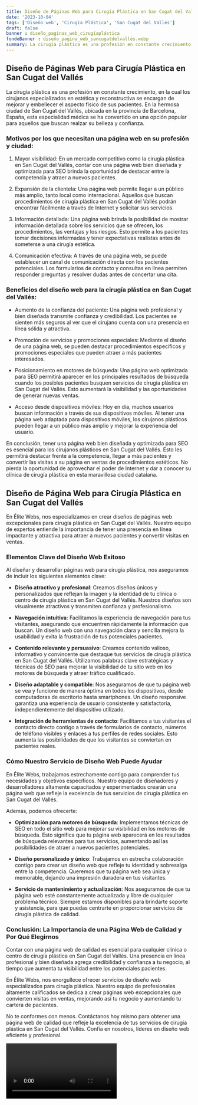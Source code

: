 ```yaml
---
title: Diseño de Páginas Web para Cirugía Plástica en San Cugat del Vallés
date: '2023-10-04'
tags: ['Diseño web', 'Cirugía Plástica', 'San Cugat del Vallés']
draft: false
banner : diseño_paginas_web_cirugíaplástica
fondoBanner : diseño_pagina_web_sancugatdelvallés.webp
summary: La cirugía plástica es una profesión en constante crecimiento, en la cual los cirujanos especializados en estética y reconstructiva se encargan de mejorar y embellecer el aspecto físico de sus pacientes. En la hermosa ciudad de San Cugat del Vallés, ubicada en la provincia de Barcelona, ​​España, esta especialidad médica se ha convertido en una opción popular para aquellos que buscan realzar su belleza y confianza.
---
```


## Diseño de Páginas Web para Cirugía Plástica en San Cugat del Vallés

La cirugía plástica es una profesión en constante crecimiento, en la cual los cirujanos especializados en estética y reconstructiva se encargan de mejorar y embellecer el aspecto físico de sus pacientes. En la hermosa ciudad de San Cugat del Vallés, ubicada en la provincia de Barcelona, ​​España, esta especialidad médica se ha convertido en una opción popular para aquellos que buscan realzar su belleza y confianza.

### Motivos por los que necesitan una página web en su profesión y ciudad:

1. Mayor visibilidad: En un mercado competitivo como la cirugía plástica en San Cugat del Vallés, contar con una página web bien diseñada y optimizada para SEO brinda la oportunidad de destacar entre la competencia y atraer a nuevos pacientes.

2. Expansión de la clientela: Una página web permite llegar a un público más amplio, tanto local como internacional. Aquellos que buscan procedimientos de cirugía plástica en San Cugat del Vallés podrán encontrar fácilmente a través de Internet y solicitar sus servicios.

3. Información detallada: Una página web brinda la posibilidad de mostrar información detallada sobre los servicios que se ofrecen, los procedimientos, las ventajas y los riesgos. Esto permite a los pacientes tomar decisiones informadas y tener expectativas realistas antes de someterse a una cirugía estética.

4. Comunicación efectiva: A través de una página web, se puede establecer un canal de comunicación directa con los pacientes potenciales. Los formularios de contacto y consultas en línea permiten responder preguntas y resolver dudas antes de concertar una cita.

### Beneficios del diseño web para la cirugía plástica en San Cugat del Vallés:

- Aumento de la confianza del paciente: Una página web profesional y bien diseñada transmite confianza y credibilidad. Los pacientes se sienten más seguros al ver que el cirujano cuenta con una presencia en línea sólida y atractiva.

- Promoción de servicios y promociones especiales: Mediante el diseño de una página web, se pueden destacar procedimientos específicos y promociones especiales que pueden atraer a más pacientes interesados.

- Posicionamiento en motores de búsqueda: Una página web optimizada para SEO permitirá aparecer en los principales resultados de búsqueda cuando los posibles pacientes busquen servicios de cirugía plástica en San Cugat del Vallés. Esto aumentará la visibilidad y las oportunidades de generar nuevas ventas.

- Acceso desde dispositivos móviles: Hoy en día, muchos usuarios buscan información a través de sus dispositivos móviles. Al tener una página web adaptada para dispositivos móviles, los cirujanos plásticos pueden llegar a un público más amplio y mejorar la experiencia del usuario.

En conclusión, tener una página web bien diseñada y optimizada para SEO es esencial para los cirujanos plásticos en San Cugat del Vallés. Esto les permitirá destacar frente a la competencia, llegar a más pacientes y convertir las visitas a su página en ventas de procedimientos estéticos. No pierda la oportunidad de aprovechar el poder de Internet y dar a conocer su clínica de cirugía plástica en esta maravillosa ciudad catalana.

<GifSeo />

<Cta />

## Diseño de Página Web para Cirugía Plástica en San Cugat del Vallés

En Élite Webs, nos especializamos en crear diseños de páginas web excepcionales para cirugía plástica en San Cugat del Vallés. Nuestro equipo de expertos entiende la importancia de tener una presencia en línea impactante y atractiva para atraer a nuevos pacientes y convertir visitas en ventas.

### Elementos Clave del Diseño Web Exitoso

Al diseñar y desarrollar páginas web para cirugía plástica, nos aseguramos de incluir los siguientes elementos clave:

- **Diseño atractivo y profesional**: Creamos diseños únicos y personalizados que reflejan la imagen y la identidad de tu clínica o centro de cirugía plástica en San Cugat del Vallés. Nuestros diseños son visualmente atractivos y transmiten confianza y profesionalismo.

- **Navegación intuitiva**: Facilitamos la experiencia de navegación para tus visitantes, asegurando que encuentren rápidamente la información que buscan. Un diseño web con una navegación clara y sencilla mejora la usabilidad y evita la frustración de tus potenciales pacientes.

- **Contenido relevante y persuasivo**: Creamos contenido valioso, informativo y convincente que destaque tus servicios de cirugía plástica en San Cugat del Vallés. Utilizamos palabras clave estratégicas y técnicas de SEO para mejorar la visibilidad de tu sitio web en los motores de búsqueda y atraer tráfico cualificado.

- **Diseño adaptable y compatible**: Nos aseguramos de que tu página web se vea y funcione de manera óptima en todos los dispositivos, desde computadoras de escritorio hasta smartphones. Un diseño responsive garantiza una experiencia de usuario consistente y satisfactoria, independientemente del dispositivo utilizado.

- **Integración de herramientas de contacto**: Facilitamos a tus visitantes el contacto directo contigo a través de formularios de contacto, números de teléfono visibles y enlaces a tus perfiles de redes sociales. Esto aumenta las posibilidades de que los visitantes se conviertan en pacientes reales.

### Cómo Nuestro Servicio de Diseño Web Puede Ayudar

En Élite Webs, trabajamos estrechamente contigo para comprender tus necesidades y objetivos específicos. Nuestro equipo de diseñadores y desarrolladores altamente capacitados y experimentados crearán una página web que refleje la excelencia de tus servicios de cirugía plástica en San Cugat del Vallés.

Además, podemos ofrecerte:

- **Optimización para motores de búsqueda**: Implementamos técnicas de SEO en todo el sitio web para mejorar su visibilidad en los motores de búsqueda. Esto significa que tu página web aparecerá en los resultados de búsqueda relevantes para tus servicios, aumentando así las posibilidades de atraer a nuevos pacientes potenciales.

- **Diseño personalizado y único**: Trabajamos en estrecha colaboración contigo para crear un diseño web que refleje tu identidad y sobresalga entre la competencia. Queremos que tu página web sea única y memorable, dejando una impresión duradera en tus visitantes.

- **Servicio de mantenimiento y actualización**: Nos aseguramos de que tu página web esté constantemente actualizada y libre de cualquier problema técnico. Siempre estamos disponibles para brindarte soporte y asistencia, para que puedas centrarte en proporcionar servicios de cirugía plástica de calidad.

### Conclusión: La Importancia de una Página Web de Calidad y Por Qué Elegirnos

Contar con una página web de calidad es esencial para cualquier clínica o centro de cirugía plástica en San Cugat del Vallés. Una presencia en línea profesional y bien diseñada agrega credibilidad y confianza a tu negocio, al tiempo que aumenta tu visibilidad entre los potenciales pacientes.

En Élite Webs, nos enorgullece ofrecer servicios de diseño web especializados para cirugía plástica. Nuestro equipo de profesionales altamente calificados se dedica a crear páginas web excepcionales que convierten visitas en ventas, mejorando así tu negocio y aumentando tu cartera de pacientes.

No te conformes con menos. Contáctanos hoy mismo para obtener una página web de calidad que refleje la excelencia de tus servicios de cirugía plástica en San Cugat del Vallés. Confía en nosotros, líderes en diseño web eficiente y profesional.

<Video />

<CtaBot job='Cirugía Plástica' city='San Cugat del Vallés'/>

<Gmaps query='San Cugat del Vallés+españa+maps' />
